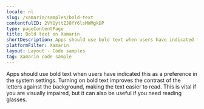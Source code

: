 ```yaml
---
locale: nl
slug: /xamarin/samples/bold-text
contentfulID: 2VYQyttZJ8fY6lsMWMgkDP
type: pageContentPage
title: Bold text on Xamarin
shortDescription: Apps should use bold text when users have indicated this as a preference in the system settings.
platformFilter: Xamarin
layout: Layout - Code samples
tag: Xamarin code sample
---
```


Apps should use bold text when users have indicated this as a preference in the system settings. Turning on bold text improves the contrast of the letters against the background, making the text easier to read. This is vital if you are visually impaired, but it can also be useful if you need reading glasses.

<CodeSample id="text-bold" locale="nl" platform="xamarin"/>